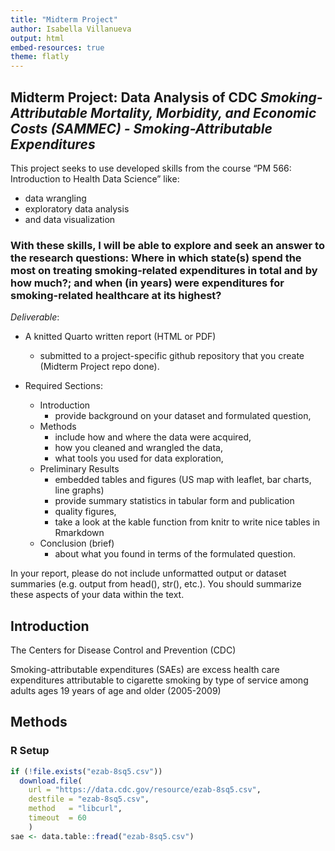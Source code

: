 ```yaml
---
title: "Midterm Project"
author: Isabella Villanueva 
output: html
embed-resources: true
theme: flatly
---
```


## Midterm Project: Data Analysis of CDC *Smoking-Attributable Mortality, Morbidity, and Economic Costs (SAMMEC) - Smoking-Attributable Expenditures*

This project seeks to use developed skills from the course "PM 566: Introduction to Health Data Science" like:

-   data wrangling
-   exploratory data analysis
-   and data visualization

### With these skills, I will be able to explore and seek an answer to the research questions: Where in which state(s) spend the most on treating smoking-related expenditures in total and by how much?; and when (in years) were expenditures for smoking-related healthcare at its highest?

*Deliverable*:

-   A knitted Quarto written report (HTML or PDF)

    -   submitted to a project-specific github repository that you create (Midterm Project repo done).

-   Required Sections:

    -   Introduction
        -   provide background on your dataset and formulated question,
    -   Methods
        -   include how and where the data were acquired,
        -   how you cleaned and wrangled the data,
        -   what tools you used for data exploration,
    -   Preliminary Results
        -   embedded tables and figures (US map with leaflet, bar charts, line graphs)
        -   provide summary statistics in tabular form and publication
        -   quality figures,
        -   take a look at the kable function from knitr to write nice tables in Rmarkdown
    -   Conclusion (brief)
        -   about what you found in terms of the formulated question.

In your report, please do not include unformatted output or dataset summaries (e.g. output from head(), str(), etc.). You should summarize these aspects of your data within the text.

## Introduction 

The Centers for Disease Control and Prevention (CDC) 

Smoking-attributable expenditures (SAEs) are excess health care expenditures attributable to cigarette smoking by type of service among adults ages 19 years of age and older (2005-2009)

## Methods 


### R Setup
```r
if (!file.exists("ezab-8sq5.csv"))
  download.file(
    url = "https://data.cdc.gov/resource/ezab-8sq5.csv",
    destfile = "ezab-8sq5.csv",
    method   = "libcurl",
    timeout  = 60
    )
sae <- data.table::fread("ezab-8sq5.csv")
```
